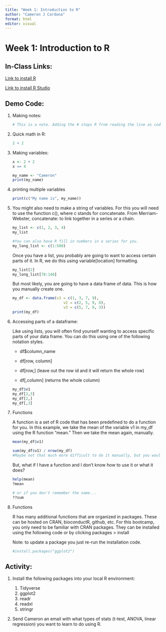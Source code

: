 ```yaml
---
title: "Week 1: Introduction to R"
author: "Cameron J Cardona"
format: html
editor: visual
---
```


# Week 1: Introduction to R

## In-Class Links:

[Link to install R](https://cran.r-project.org/)

[Link to install R Studio](https://posit.co/download/rstudio-desktop/)

## Demo Code:

1.  Making notes:

    ```r
    # This is a note. Adding the # stops R from reading the line as code so you can make notes 
    ```

2.  Quick math in R:

    ```r
    2 + 2
    ```

3.  Making variables:

    ```r
    x <- 2 + 2
    x == 4

    my_name <- "Cameron"
    print(my_name)
    ```

4.  printing multiple variables

    ```r
    print(c("My name is", my_name))
    ```

5.  You might also need to make a string of variables. For this you will need to use the function c(), where c stands for concatenate. From Merriam-Webster, concatenate: to link together in a series or a chain.

    ```r
    my_list <- c(1, 2, 3, 4)
    my_list

    #You can also have R fill in numbers in a series for you. 
    my_long_list <- c(1:500)
    ```

    Once you have a list, you probably are going to want to access certain parts of it. In R, we do this using variable\[location\] formatting.

    ```r
    my_list[2]
    my_long_list[78:146]
    ```

    But most likely, you are going to have a data frame of data. This is how you manually create one.

    ```r
    my_df <- data.frame(v1 = c(1, 3, 7, 9),
                           v2 = c(2, 5, 9, 8),
                           v3 = c(5, 7, 9, 3))
    print(my_df)
    ```

6.  Accessing parts of a dataframe:

    Like using lists, you will often find yourself wanting to access specific parts of your data frame. You can do this using one of the following notation styles.

    -   df\$column_name

    -   df\[row, column\]

    -   df\[row,\] (leave out the row id and it will return the whole row)

    -   df\[,column\] (returns the whole column)

    ```r
    my_df$v1
    my_df[2,3]
    my_df[2,]
    my_df[,3]
    ```

7.  Functions

    A function is a set of R code that has been predefined to do a function for you. In this example, we take the mean of the variable v1 in my_df using the R function "mean." Then we take the mean again, manually.

    ```r
    mean(my_df$v1)

    sum(my_df$v1) / nrow(my_df) 
    #Maybe not that much more difficult to do it manually, but you would need to know how to use the sum() and nrow() functions. You can imagine that doing larger tasks with a single function can make things a lot easier. 
    ```

    But, what if I have a function and I don't know how to use it or what it does?

    ```r
    help(mean)
    ?mean

    # or if you don't remember the name... 
    ??sum
    ```

8.  Functions

    R has many additional functions that are organized in packages. These can be hosted on CRAN, bioconductR, github, etc. For this bootcamp, you only need to be familiar with CRAN packages. They can be installed using the following code or by clicking packages \> install

    Note: to update a package you just re-run the installation code.

    ```r
    #install.packages("ggplot2")
    ```

## Activity:

1.  Install the following packages into your local R environment:

    1.  Tidyverse
    2.  ggplot2
    3.  readr
    4.  readxl
    5.  stringr

2.  Send Cameron an email with what types of stats (t-test, ANOVA, linear regression) you want to learn to do using R.
